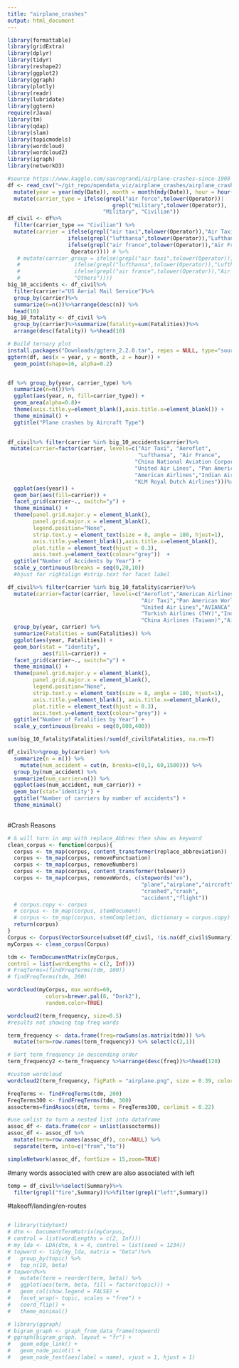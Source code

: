```yaml
---
title: "airplane_crashes"
output: html_document
---
```


```r
library(formattable)
library(gridExtra)
library(dplyr)
library(tidyr)
library(reshape2)
library(ggplot2)
library(ggraph)
library(plotly)
library(readr)
library(lubridate)
library(ggtern)
require(rJava)
library(tm)
library(qdap)
library(slam)
library(topicmodels)
library(wordcloud)
library(wordcloud2)
library(igraph)
library(networkD3)
```


```r
#source https://www.kaggle.com/saurograndi/airplane-crashes-since-1908
df <- read_csv("~/git_repo/opendata_viz/airplane_crashes/airplane_crashes.csv") %>%
  mutate(year = year(mdy(Date)), month = month(mdy(Date)), hour = hour(hm(Time))) %>%
  mutate(carrier_type = ifelse(grepl("air force",tolower(Operator))|
                                 grepl("military",tolower(Operator)),
                              "Military", "Civilian")) 
df_civil <- df%>% 
  filter(carrier_type == "Civilian") %>%
  mutate(carrier = ifelse(grepl("air taxi",tolower(Operator)),"Air Taxi",
                   ifelse(grepl("lufthansa",tolower(Operator)),"Lufthansa",
                   ifelse(grepl("air france",tolower(Operator)),"Air France",
                    Operator)))) # %>%
   # mutate(carrier_group = ifelse(grepl("air taxi",tolower(Operator)),"Air Taxi",
   #                 ifelse(grepl("lufthansa",tolower(Operator)),"Lufthansa",
   #                 ifelse(grepl("air france",tolower(Operator)),"Air France",
   #                 "Others"))))
big_10_accidents <- df_civil%>%
  filter(carrier!="US Aerial Mail Service")%>%
  group_by(carrier)%>%
  summarize(n=n())%>%arrange(desc(n)) %>%
  head(10)
big_10_fatality <- df_civil %>%
  group_by(carrier)%>%summarize(fatality=sum(Fatalities))%>%
  arrange(desc(fatality)) %>%head(10)
```

```r
# Build ternary plot
install.packages("Downloads/ggtern_2.2.0.tar", repos = NULL, type="source")
ggtern(df, aes(x = year, y = month, z = hour)) +
  geom_point(shape=16, alpha=0.2)
```

```r

```

```r
df %>% group_by(year, carrier_type) %>%
  summarize(n=n())%>%
  ggplot(aes(year, n, fill=carrier_type)) + 
  geom_area(alpha=0.8)+ 
  theme(axis.title.y=element_blank(),axis.title.x=element_blank()) +
  theme_minimal() + 
  ggtitle("Plane crashes by Aircraft Type") 
    
```
```r
df_civil%>% filter(carrier %in% big_10_accidents$carrier)%>% 
 mutate(carrier=factor(carrier, levels=c("Air Taxi", "Aeroflot",
                                         "Lufthansa", "Air France",
                                        "China National Aviation Corporation",
                                        "United Air Lines", "Pan American World Airways",
                                        "American Airlines","Indian Airlines",
                                        "KLM Royal Dutch Airlines")))%>%
  ggplot(aes(year)) +
  geom_bar(aes(fill=carrier)) +
  facet_grid(carrier~., switch="y") +
  theme_minimal() +
  theme(panel.grid.major.y = element_blank(), 
        panel.grid.major.x = element_blank(),
        legend.position="None",
        strip.text.y = element_text(size = 8, angle = 180, hjust=1),
        axis.title.y=element_blank(),axis.title.x=element_blank(),
        plot.title = element_text(hjust = 0.3),
        axis.text.y=element_text(colour="grey"))  +
  ggtitle("Number of Accidents by Year") +
  scale_y_continuous(breaks = seq(0,20,10)) 
  #hjust for rightalign #strip.text for facet label
```
```r
df_civil%>% filter(carrier %in% big_10_fatality$carrier)%>%
  mutate(carrier=factor(carrier, levels=c("Aeroflot","American Airlines",
                                          "Air Taxi","Pan American World Airways",
                                          "United Air Lines","AVIANCA",
                                          "Turkish Airlines (THY)","Indian Airlines",
                                          "China Airlines (Taiwan)","Air India")))%>%
  group_by(year, carrier) %>%
  summarize(Fatalities = sum(Fatalities)) %>%
  ggplot(aes(year, Fatalities)) +
  geom_bar(stat = "identity", 
           aes(fill=carrier)) +
  facet_grid(carrier~., switch="y") +
  theme_minimal() +
  theme(panel.grid.major.y = element_blank(), 
        panel.grid.major.x = element_blank(),
        legend.position="None",
        strip.text.y = element_text(size = 8, angle = 180, hjust=1),
        axis.title.y=element_blank(), axis.title.x=element_blank(),
        plot.title = element_text(hjust = 0.3),
        axis.text.y=element_text(colour="grey")) +
  ggtitle("Number of Fatalities by Year") +
  scale_y_continuous(breaks = seq(0,800,400))
```

```r
sum(big_10_fatality$Fatalities)/sum(df_civil$Fatalities, na.rm=T)

```

```r
df_civil%>%group_by(carrier) %>% 
  summarize(n = n()) %>%
    mutate(num_accident = cut(n, breaks=c(0,1, 60,1500))) %>%
  group_by(num_accident) %>%
  summarize(num_carrier=n()) %>%
  ggplot(aes(num_accident, num_carrier)) + 
  geom_bar(stat='identity') + 
  ggtitle("Number of carriers by number of accidents") +
  theme_minimal()
  
```
#Crash Reasons
```r

# & will turn in amp with replace_Abbrev then show as keyword
clean_corpus <- function(corpus){
  corpus <- tm_map(corpus, content_transformer(replace_abbreviation))
  corpus <- tm_map(corpus, removePunctuation)
  corpus <- tm_map(corpus, removeNumbers)
  corpus <- tm_map(corpus, content_transformer(tolower))
  corpus <- tm_map(corpus, removeWords, c(stopwords("en"), 
                                          "plane","airplane","aircraft",
                                          "crashed","crash",
                                          "accident","flight"))
  # corpus.copy <- corpus
  # corpus <- tm_map(corpus, stemDocument)
  # corpus <- tm_map(corpus, stemCompletion, dictionary = corpus.copy)
  return(corpus)
}
Corpus <- Corpus(VectorSource(subset(df_civil, !is.na(df_civil$Summary))$Summary))
myCorpus <- clean_corpus(Corpus)

tdm <- TermDocumentMatrix(myCorpus,
control = list(wordLengths = c(2, Inf)))
# FreqTerms=(findFreqTerms(tdm, 100))
# findFreqTerms(tdm, 200)
```
```r
wordcloud(myCorpus, max.words=60,
            colors=brewer.pal(8, "Dark2"),
            random.color=TRUE)
```
```r
wordcloud2(term_frequency, size=0.5)
#results not showing top freq words
```

```r

term_frequency <- data.frame(freq=rowSums(as.matrix(tdm))) %>%
  mutate(term=row.names(term_frequency)) %>% select(c(2,1))

# Sort term_frequency in descending order
term_frequency2 <-term_frequency %>%arrange(desc(freq))%>%head(120)
```


```r
#custom wordcloud
wordcloud2(term_frequency, figPath = "airplane.png", size = 0.39, color = "skyblue")
```


```r
FreqTerms <- findFreqTerms(tdm, 200)
FreqTerms300 <- findFreqTerms(tdm, 300)
assocterms=findAssocs(dtm, terms = FreqTerms300, corlimit = 0.22)

#use unlist to turn a nested list into dataframe
assoc_df <- data.frame(cor = unlist(assocterms))
assoc_df <- assoc_df %>%
  mutate(term=row.names(assoc_df), cor=NULL) %>%
  separate(term, into=c("from","to")) 
```

```r
simpleNetwork(assoc_df, fontSize = 15,zoom=TRUE)
```

#many words associated with crew are also associated with left
```r
temp = df_civil%>%select(Summary)%>%
  filter(grepl("fire",Summary))%>%filter(grepl("left",Summary))
```

#takeoff/landing/en-routes
```r

```



```r
# library(tidytext)
# dtm <- DocumentTermMatrix(myCorpus,
# control = list(wordLengths = c(2, Inf)))
# my_lda <- LDA(dtm, k = 4, control = list(seed = 1234))
# topword <- tidy(my_lda, matrix = "beta")%>%
#   group_by(topic) %>%
#   top_n(10, beta)  
# topword%>%
#   mutate(term = reorder(term, beta)) %>%
#   ggplot(aes(term, beta, fill = factor(topic))) +
#   geom_col(show.legend = FALSE) +
#   facet_wrap(~ topic, scales = "free") +
#   coord_flip() + 
#   theme_minimal()
```

```r
# library(ggraph)
# bigram_graph <- graph_from_data_frame(topword)
# ggraph(bigram_graph, layout = "fr") +
#   geom_edge_link() +
#   geom_node_point() +
#   geom_node_text(aes(label = name), vjust = 1, hjust = 1)
```

